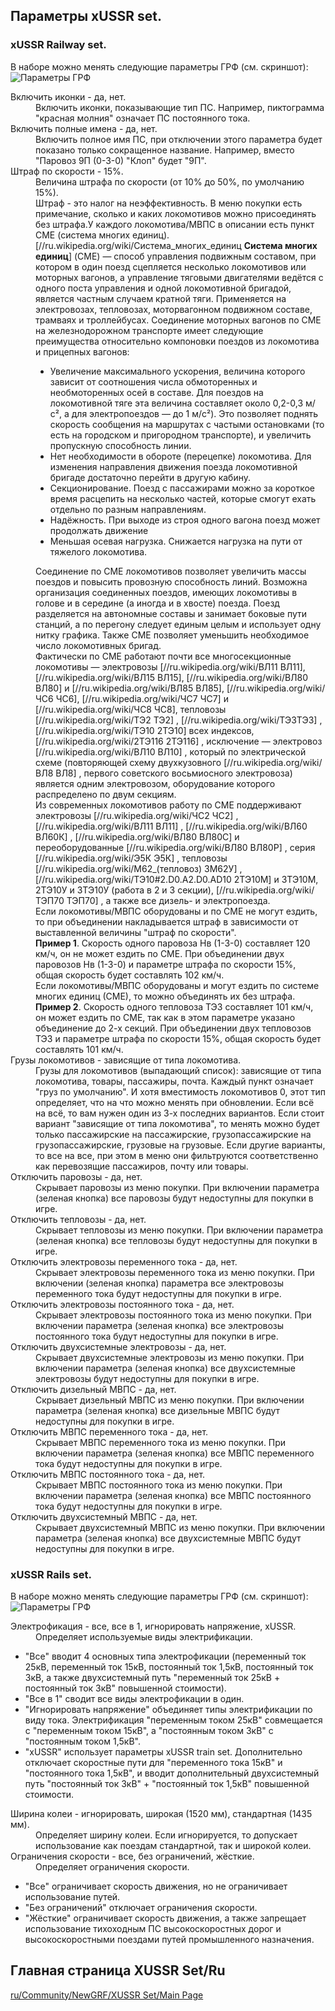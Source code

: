 == Параметры xUSSR set.==
=== xUSSR Railway set. ===
В наборе можно менять следующие параметры ГРФ (см. скриншот):
[[File:ru/Community/NewGRF/XUSSR Set/Параметры ГРФ 2.png|frame| Параметры ГРФ]]
; Включить иконки - да, нет.
:Включить иконки, показывающие тип ПС. Например, пиктограмма "красная молния" означает ПС постоянного тока.
; Включить полные имена - да, нет.
:Включить полное имя ПС, при отключении этого параметра будет показано только сокращенное название. Например, вместо "Паровоз 9П (0-3-0) "Клоп" будет "9П". 
; Штраф по скорости - 15%.
:Величина штрафа по скорости (от 10% до 50%, по умолчанию 15%). 
:Штраф - это налог на неэффективность. В меню покупки есть примечание, сколько и каких локомотивов можно присоединять без штрафа.У каждого локомотива/МВПС в описании есть пункт СМЕ (система многих единиц). 
:[//ru.wikipedia.org/wiki/Система_многих_единиц '''Система многих единиц'''] (СМЕ) — способ управления подвижным составом, при котором в один поезд сцепляется несколько локомотивов или моторных вагонов, а управление тяговыми двигателями ведётся с одного поста управления и одной локомотивной бригадой, является частным случаем кратной тяги. Применяется на электровозах, тепловозах, моторвагонном подвижном составе, трамваях и троллейбусах. Соединение моторных вагонов по СМЕ на железнодорожном транспорте имеет следующие преимущества относительно компоновки поездов из локомотива и прицепных вагонов:
:*Увеличение максимального ускорения, величина которого зависит от соотношения числа обмоторенных и необмоторенных осей в составе. Для поездов на локомотивной тяге эта величина составляет около 0,2-0,3 м/с², а для электропоездов — до 1 м/с²). Это позволяет поднять скорость сообщения на маршрутах с частыми остановками (то есть на городском и пригородном транспорте), и увеличить пропускную способность линии.
:*Нет необходимости в обороте (перецепке) локомотива. Для изменения направления движения поезда локомотивной бригаде достаточно перейти в другую кабину.
:*Секционирование. Поезд с пассажирами можно за короткое время расцепить на несколько частей, которые смогут ехать отдельно по разным направлениям.
:*Надёжность. При выходе из строя одного вагона поезд может продолжать движение
:*Меньшая осевая нагрузка. Снижается нагрузка на пути от тяжелого локомотива.
:Соединение по СМЕ локомотивов позволяет увеличить массы поездов и повысить провозную способность линий. Возможна организация соединенных поездов, имеющих локомотивы в голове и в середине (а иногда и в хвосте) поезда. Поезд разделяется на автономные составы и занимает боковые пути станций, а по перегону следует единым целым и использует одну нитку графика. Также СМЕ позволяет уменьшить необходимое число локомотивных бригад.
:Фактически по СМЕ работают почти все многосекционные локомотивы — электровозы [//ru.wikipedia.org/wiki/ВЛ11 ВЛ11], [//ru.wikipedia.org/wiki/ВЛ15 ВЛ15], [//ru.wikipedia.org/wiki/ВЛ80 ВЛ80]  и [//ru.wikipedia.org/wiki/ВЛ85 ВЛ85], [//ru.wikipedia.org/wiki/ЧС6 ЧС6], [//ru.wikipedia.org/wiki/ЧС7 ЧС7]  и [//ru.wikipedia.org/wiki/ЧС8 ЧС8], тепловозы [//ru.wikipedia.org/wiki/ТЭ2 ТЭ2] , [//ru.wikipedia.org/wiki/ТЭ3ТЭ3] , [//ru.wikipedia.org/wiki/ТЭ10 2ТЭ10]  всех индексов, [//ru.wikipedia.org/wiki/2ТЭ116 2ТЭ116] , исключение — электровоз [//ru.wikipedia.org/wiki/ВЛ10 ВЛ10] , который по электрической схеме (повторяющей схему двухкузовного [//ru.wikipedia.org/wiki/ВЛ8 ВЛ8] , первого советского восьмиосного электровоза) является одним электровозом, оборудование которого распределено по двум секциям.
:Из современных локомотивов работу по СМЕ поддерживают электровозы [//ru.wikipedia.org/wiki/ЧС2 ЧС2] , [//ru.wikipedia.org/wiki/ВЛ11 ВЛ11] , [//ru.wikipedia.org/wiki/ВЛ60 ВЛ60К] , [//ru.wikipedia.org/wiki/ВЛ80 ВЛ80С] и переоборудованные [//ru.wikipedia.org/wiki/ВЛ80 ВЛ80Р] , серия [//ru.wikipedia.org/wiki/Э5К Э5К] , тепловозы [//ru.wikipedia.org/wiki/М62_(тепловоз) 3М62У] , [//ru.wikipedia.org/wiki/ТЭ10#2.D0.A2.D0.AD10 2ТЭ10М]  и 3ТЭ10М, 2ТЭ10У и 3ТЭ10У (работа в 2 и 3 секции), [//ru.wikipedia.org/wiki/ТЭП70 ТЭП70] , а также все дизель- и электропоезда.
:Если локомотивы/МВПС оборудованы и по СМЕ не могут ездить, то при объединении накладывается штраф в зависимости от выставленной величины "штраф по скорости". 
:'''Пример 1'''. Скорость одного паровоза Нв (1-3-0) составляет 120 км/ч, он не может ездить по СМЕ. При объединении двух паровозов Нв (1-3-0) и параметре штрафа по скорости 15%, общая скорость будет составлять 102 км/ч.
:Если локомотивы/МВПС оборудованы и могут ездить по системе многих единиц (СМЕ), то можно объединять их без штрафа.  
:'''Пример 2'''. Скорость одного тепловоза ТЭ3 составляет 101 км/ч, он может ездить по СМЕ, так как в этом параметре указано объединение до 2-х секций. При объединении двух тепловозов ТЭ3 и параметре штрафа по скорости 15%, общая скорость будет составлять 101 км/ч.
;Грузы локомотивов - зависящие от типа локомотива.
: Грузы для локомотивов (выпадающий список): зависящие от типа локомотива, товары, пассажиры, почта. Каждый пункт означает "груз по умолчанию". И хотя вместимость локомотивов 0, этот тип определяет, что на что можно менять при обновлении. Если всё на всё, то вам нужен один из 3-х последних вариантов. Если стоит вариант "зависящие от типа локомотива", то менять можно будет только пассажирские на пассажирские, грузопассажирские на грузопассажирские, грузовые на грузовые. Если другие варианты, то все на все, при этом в меню они фильтруются соответственно как перевозящие пассажиров, почту или товары.
;Отключить паровозы - да, нет.
:Скрывает паровозы из меню покупки. При включении параметра (зеленая кнопка) все паровозы будут недоступны  для покупки в игре.
;Отключить тепловозы - да, нет.
:Скрывает тепловозы из меню покупки. При включении параметра (зеленая кнопка) все тепловозы будут недоступны  для покупки в игре.
;Отключить электровозы переменного тока - да, нет.
:Скрывает электровозы переменного тока из меню покупки. При включении (зеленая кнопка) параметра все электровозы переменного тока будут недоступны  для покупки в игре.
;Отключить электровозы постоянного тока - да, нет.
:Скрывает электровозы постоянного тока из меню покупки. При включении параметра (зеленая кнопка) все электровозы постоянного тока будут недоступны  для покупки в игре.
;Отключить двухсистемные электровозы - да, нет.
:Скрывает двухсистемные электровозы из меню покупки. При включении параметра (зеленая кнопка) все двухсистемные электровозы будут недоступны  для покупки в игре.
;Отключить дизельный МВПС - да, нет.
:Скрывает дизельный МВПС из меню покупки. При включении параметра (зеленая кнопка) все дизельные МВПС будут недоступны  для покупки в игре.
;Отключить МВПС переменного тока - да, нет.
:Скрывает МВПС переменного тока из меню покупки. При включении параметра (зеленая кнопка) все МВПС переменного тока будут недоступны  для покупки в игре.
;Отключить МВПС постоянного тока - да, нет.
:Скрывает МВПС постоянного тока из меню покупки. При включении параметра (зеленая кнопка) все МВПС постоянного тока будут недоступны  для покупки в игре.
;Отключить двухсистемный МВПС - да, нет.
:Скрывает двухсистемный МВПС из меню покупки. При включении параметра (зеленая кнопка) все двухсистемные МВПС будут недоступны  для покупки в игре.

=== xUSSR Rails set. ===
В наборе можно менять следующие параметры ГРФ (см. скриншот):
[[File:ru/Community/NewGRF/XUSSR Set/Параметры ГРФ дополнительные параметры для жд.png|frame| Параметры ГРФ]]
;Электрофикация - все, все в 1, игнорировать напряжение, xUSSR.
:Определяет используемые виды электрификации.
*"Все" вводит 4 основных типа электрофикации (переменный ток 25кВ, переменный ток 15кВ, постоянный ток 1,5кВ, постоянный ток 3кВ, а также двухсистемный путь "переменный ток 25кВ + постоянный ток 3кВ" повышенной стоимости).
*"Все в 1" сводит все виды электрофикации в один. 
*"Игнорировать напряжение" объединяет типы электрификации по виду тока. Электрификация "переменным током 25кВ" совмещается с "переменным током 15кВ", а "постоянным током 3кВ" с "постоянным током 1,5кВ".
*"xUSSR" использует параметры xUSSR train set. Дополнительно отключает скоростные пути для "переменного тока 15кВ" и "постоянного тока 1,5кВ", и вводит дополнительный двухсистемный путь "постоянный ток 3кВ" + "постоянный ток 1,5кВ" повышенной стоимости.
;Ширина колеи - игнорировать, широкая (1520 мм), стандартная (1435 мм).
:Определяет ширину колеи. Если игнорируется, то допускает использование как поездам стандартной, так и широкой колеи.
;Ограничения скорости - все, без ограничений, жёсткие.
:Определяет ограничения скорости.
*"Все" ограничивает скорость движения, но не ограничивает использование путей.
*"Без ограничений" отключает ограничения скорости.
*"Жёсткие" ограничивает скорость движения, а также запрещает использование тихоходным ПС высокоскоростных дорог и высокоскоростными поездами путей промышленного назначения.

==Главная страница XUSSR Set/Ru==
[[ru/Community/NewGRF/XUSSR Set/Main Page]]